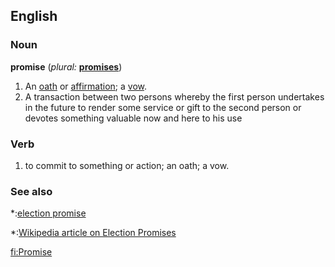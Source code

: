 ==English==

===Noun===
'''promise''' (''plural:'' '''[[promises]]''')
# An [[oath]] or [[affirmation]]; a [[vow]].
# A transaction between two persons whereby the first person undertakes in the future to render some service or gift to the second person or devotes something valuable now and here to his use

===Verb===
{{en-infl-reg-vowel|promis|e}}
# to commit to something or action; an oath; a vow.

===See also===
*:[[election promise]]
*:[[w:Election promise|Wikipedia article on Election Promises]]

[[fi:Promise]]